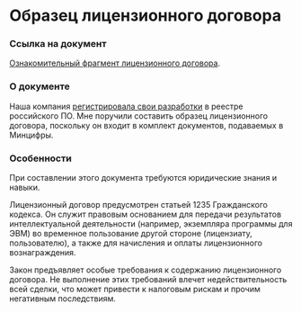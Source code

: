 
# Образец лицензионного договора

<Steps>

### Ссылка на документ

[Ознакомительный фрагмент лицензионного договора](#).

### О документе

Наша компания [регистрировала свои разработки](../projects/registratsiya-rossiyskogo-po-v-reyestre-mintsifry.mdx) в реестре российского ПО. Мне поручили составить образец лицензионного договора, поскольку он входит в комплект документов, подаваемых в Минцифры.

### Особенности

При составлении этого документа требуются юридические знания и навыки.

Лицензионный договор предусмотрен статьей 1235 Гражданского кодекса. Он служит правовым основанием для передачи результатов интеллектуальной деятельности (например, экземпляра программы для ЭВМ) во временное пользование другой стороне (лицензиату, пользователю), а также для начисления и оплаты лицензионного вознаграждения.

Закон предъявляет особые требования к содержанию лицензионного договора. Не выполнение этих требований влечет недействительность всей сделки, что может привести к налоговым рискам и прочим негативным последствиям.

</Steps>